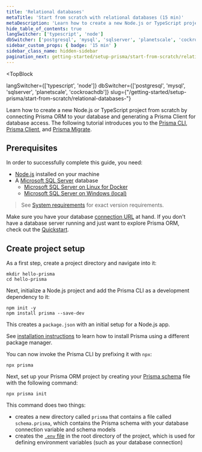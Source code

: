 ```yaml
---
title: 'Relational databases'
metaTitle: 'Start from scratch with relational databases (15 min)'
metaDescription: 'Learn how to create a new Node.js or TypeScript project from scratch by connecting Prisma to your relational database and generating a Prisma Client for database access.'
hide_table_of_contents: true
langSwitcher: ['typescript', 'node']
dbSwitcher: ['postgresql', 'mysql', 'sqlserver', 'planetscale', 'cockroachdb']
sidebar_custom_props: { badge: '15 min' }
sidebar_class_name: hidden-sidebar
pagination_next: getting-started/setup-prisma/start-from-scratch/relational-databases/connect-your-database-node-sqlserver
---
```


<TopBlock
 
  langSwitcher={['typescript', 'node']}
  dbSwitcher={['postgresql', 'mysql', 'sqlserver', 'planetscale', 'cockroachdb']}
  slug={"/getting-started/setup-prisma/start-from-scratch/relational-databases-"}
>

Learn how to create a new Node.js or TypeScript project from scratch by connecting Prisma ORM to your database and generating a Prisma Client for database access. The following tutorial introduces you to the [Prisma CLI](/orm/tools/prisma-cli), [Prisma Client](/orm/prisma-client), and [Prisma Migrate](/orm/prisma-migrate).

</TopBlock>

## Prerequisites

In order to successfully complete this guide, you need:

- [Node.js](https://nodejs.org/en/) installed on your machine
- A [Microsoft SQL Server](https://docs.microsoft.com/en-us/sql/?view=sql-server-ver15) database
  - [Microsoft SQL Server on Linux for Docker](/orm/overview/databases/sql-server/sql-server-docker)
  - [Microsoft SQL Server on Windows (local)](/orm/overview/databases/sql-server/sql-server-local)


> See [System requirements](/orm/reference/system-requirements) for exact version requirements.

Make sure you have your database [connection URL](/orm/reference/connection-urls) at hand. If you don't have a database server running and just want to explore Prisma ORM, check out the [Quickstart](/getting-started/quickstart).

## Create project setup

As a first step, create a project directory and navigate into it:

```terminal copy
mkdir hello-prisma
cd hello-prisma
```

Next, initialize a Node.js project and add the Prisma CLI as a development dependency to it:

```terminal copy
npm init -y
npm install prisma --save-dev
```

This creates a `package.json` with an initial setup for a Node.js app.

<Admonition>

See [installation instructions](/orm/tools/prisma-cli#installation) to learn how to install Prisma using a different package manager.

</Admonition>

You can now invoke the Prisma CLI by prefixing it with `npx`:

```terminal
npx prisma
```

Next, set up your Prisma ORM project by creating your [Prisma schema](/orm/prisma-schema) file with the following command:

```terminal copy
npx prisma init
```

This command does two things:

- creates a new directory called `prisma` that contains a file called `schema.prisma`, which contains the Prisma schema with your database connection variable and schema models
- creates the [`.env` file](/orm/more/development-environment/environment-variables/env-files) in the root directory of the project, which is used for defining environment variables (such as your database connection)
